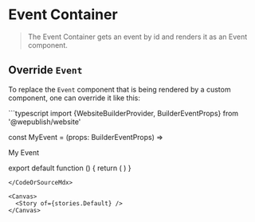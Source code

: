 
<Meta of={stories} />

# Event Container

> The Event Container gets an event by id and renders it as an <LinkTo kind="Components/Event" story="Default">Event component</LinkTo>.

## Override `Event`

To replace the `Event` component that is being rendered by a custom component, one can override it like this:

<CodeOrSourceMdx>
```typescript
import {WebsiteBuilderProvider, BuilderEventProps} from '@wepublish/website'

const MyEvent = (props: BuilderEventProps) => <div>My Event</div>

export default function () {
  return (
    <WebsiteBuilderProvider Event={MyEvent}>
      <EventContainer id="123-123-123" />
    </WebsiteBuilderProvider>
  )
}
```
</CodeOrSourceMdx>

<Canvas>
  <Story of={stories.Default} />
</Canvas>

